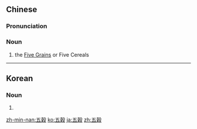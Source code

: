 {{also|五谷}}
==Chinese==
{{zh-forms|s=五谷}}
{{wikipedia|lang=zh}}

===Pronunciation===
{{zh-pron
|m=wǔgǔ
|c=ng5 guk1
|mn=qz:gó͘-kok/tw,xm,zz:ngó͘-kok/qz:gǒ͘-kak/xm,zz:gō͘-kak
|h=pfs=ńg-kuk
|cat=n
}}

===Noun===
{{zh-noun}}

# the [[w:Five Grains|Five Grains]] or Five Cereals

----

==Korean==
{{ko-hanjatab|五|穀}}

===Noun===
{{ko-noun|hj|rv=|hangeul=오곡}}

# {{hanja form of|오곡|the [[w:Five Grains|Five Grains]] or Five Cereals}}

[[zh-min-nan:五穀]]
[[ko:五穀]]
[[ja:五穀]]
[[zh:五穀]]
